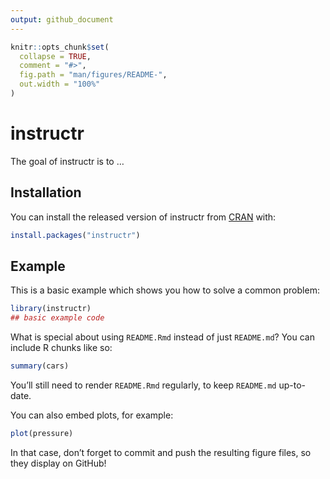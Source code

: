 ```yaml
---
output: github_document
---
```


<!-- README.md is generated from README.Rmd. Please edit that file -->

```r
knitr::opts_chunk$set(
  collapse = TRUE,
  comment = "#>",
  fig.path = "man/figures/README-",
  out.width = "100%"
)
```
# instructr

<!-- badges: start -->
<!-- badges: end -->

The goal of instructr is to ...

## Installation

You can install the released version of instructr from [CRAN](https://CRAN.R-project.org) with:

``` r
install.packages("instructr")
```

## Example

This is a basic example which shows you how to solve a common problem:

```r
library(instructr)
## basic example code
```

What is special about using `README.Rmd` instead of just `README.md`? You can include R chunks like so:

```r
summary(cars)
```

You'll still need to render `README.Rmd` regularly, to keep `README.md` up-to-date.

You can also embed plots, for example:

```r
plot(pressure)
```

In that case, don't forget to commit and push the resulting figure files, so they display on GitHub!
